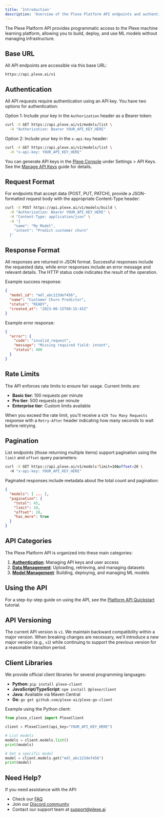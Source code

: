 ```yaml
---
title: 'Introduction'
description: 'Overview of the Plexe Platform API endpoints and authentication.'
---
```


The Plexe Platform API provides programmatic access to the Plexe machine learning platform, allowing you to build, deploy, and use ML models without managing infrastructure.

## Base URL

All API endpoints are accessible via this base URL:

```
https://api.plexe.ai/v1
```

## Authentication

All API requests require authentication using an API key. You have two options for authentication:

Option 1: Include your key in the `Authorization` header as a Bearer token:

```bash
curl -X GET https://api.plexe.ai/v1/models/list \
  -H "Authorization: Bearer YOUR_API_KEY_HERE"
```

Option 2: Include your key in the `x-api-key` header:

```bash
curl -X GET https://api.plexe.ai/v1/models/list \
  -H "x-api-key: YOUR_API_KEY_HERE"
```

You can generate API keys in the [Plexe Console](https://console.plexe.ai) under Settings > API Keys. See the [Manage API Keys](/platform/how-to/manage_api_keys) guide for details.

## Request Format

For endpoints that accept data (POST, PUT, PATCH), provide a JSON-formatted request body with the appropriate Content-Type header:

```bash
curl -X POST https://api.plexe.ai/v1/models/build \
  -H "Authorization: Bearer YOUR_API_KEY_HERE" \
  -H "Content-Type: application/json" \
  -d '{
    "name": "My Model",
    "intent": "Predict customer churn"
  }'
```

## Response Format

All responses are returned in JSON format. Successful responses include the requested data, while error responses include an error message and relevant details. The HTTP status code indicates the result of the operation.

Example success response:

```json
{
  "model_id": "mdl_abc123def456",
  "name": "Customer Churn Predictor",
  "status": "READY",
  "created_at": "2023-06-15T08:15:45Z"
}
```

Example error response:

```json
{
  "error": {
    "code": "invalid_request",
    "message": "Missing required field: intent",
    "status": 400
  }
}
```

## Rate Limits

The API enforces rate limits to ensure fair usage. Current limits are:

- **Basic tier**: 100 requests per minute
- **Pro tier**: 500 requests per minute
- **Enterprise tier**: Custom limits available

When you exceed the rate limit, you'll receive a `429 Too Many Requests` response with a `Retry-After` header indicating how many seconds to wait before retrying.

## Pagination

List endpoints (those returning multiple items) support pagination using the `limit` and `offset` query parameters:

```bash
curl -X GET https://api.plexe.ai/v1/models?limit=10&offset=20 \
  -H "x-api-key: YOUR_API_KEY_HERE"
```

Paginated responses include metadata about the total count and pagination:

```json
{
  "models": [ ... ],
  "pagination": {
    "total": 45,
    "limit": 10,
    "offset": 20,
    "has_more": true
  }
}
```

## API Categories

The Plexe Platform API is organized into these main categories:

1. **[Authentication](/platform/reference/endpoints/auth)**: Managing API keys and user access
2. **[Data Management](/platform/reference/endpoints/data)**: Uploading, retrieving, and managing datasets
3. **[Model Management](/platform/reference/endpoints/models)**: Building, deploying, and managing ML models

## Using the API

For a step-by-step guide on using the API, see the [Platform API Quickstart](/platform/tutorials/quickstart_api) tutorial.

## API Versioning

The current API version is `v1`. We maintain backward compatibility within a major version. When breaking changes are necessary, we'll introduce a new major version (e.g., `v2`) while continuing to support the previous version for a reasonable transition period.

## Client Libraries

We provide official client libraries for several programming languages:

* **Python**: `pip install plexe-client`
* **JavaScript/TypeScript**: `npm install @plexe/client`
* **Java**: Available via Maven Central
* **Go**: `go get github.com/plexe-ai/plexe-go-client`

Example using the Python client:

```python
from plexe_client import PlexeClient

client = PlexeClient(api_key="YOUR_API_KEY_HERE")

# List models
models = client.models.list()
print(models)

# Get a specific model
model = client.models.get("mdl_abc123def456")
print(model)
```

## Need Help?

If you need assistance with the API:

* Check our [FAQ](/platform/reference/faq)
* Join our [Discord community](https://discord.gg/SefZDepGMv)
* Contact our support team at [support@plexe.ai](mailto:support@plexe.ai)